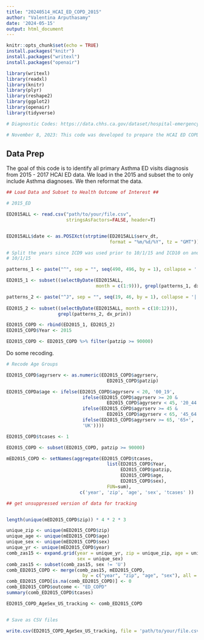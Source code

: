---
title: "20240514_HCAI_ED_COPD_2015"
author: "Valentina Arputhasamy"
date: '2024-05-15'
output: html_document
---

```{r setup, include=FALSE}
knitr::opts_chunk$set(echo = TRUE)
install.packages("knitr")
install.packages("writexl")
install.packages("openair")

library(writexl)
library(readxl)
library(knitr)
library(plyr)
library(reshape2)
library(ggplot2)
library(openair)
library(tidyverse)

# Diagnostic Codes: https://data.chhs.ca.gov/dataset/hospital-emergency-department-diagnosis-procedure-and-external-cause-codes

# November 8, 2023: This code was developed to prepare the HCAI ED COPD (and allied conditions) data for analysis. We will stratify by age (0-19; 20 - 44; 45 - 64; 65+) and sex (M, F) and merge 2016 with 2017 to sum total COPD (and allied conditions) ED visits by zip. ED visits in the ED file are treat and release only and do not include the ED visits that get hospitalized. In order to include the ED to hospitalized patients, we will need to extract PDD patients using the "srcroute_ns" variable which we don't have. Therefore, this version of the code DOES NOT include PDD records. We also do not have all variables to clean the data 
```


## Data Prep 

The goal of this code is to identify all primary Asthma ED visits diagnosis from 2015 - 2017 HCAI ED data. We load in the 2015 and subset the to only include Asthma diagnoses. We then reformat the data. 

```{r setup, include=FALSE}

## Load Data and Subset to Health Outcome of Interest ##

# 2015_ED

ED2015ALL <- read.csv("path/to/your/file.csv", 
                      stringsAsFactors=FALSE, header=T) 


ED2015ALL$date <- as.POSIXct(strptime(ED2015ALL$serv_dt, 
                                      format = "%m/%d/%Y", tz = "GMT"))  

# Split the years since ICD9 was used prior to 10/1/15 and ICD10 on and after 
# 10/1/15

patterns_1 <- paste("^", sep = "", seq(490, 496, by = 1), collapse = '|')

ED2015_1 <- subset((selectByDate(ED2015ALL, 
                                 month = c(1:9))), grepl(patterns_1, dx_prin))

patterns_2 <- paste("^J", sep = "", seq(19, 46, by = 1), collapse = '|')
  
ED2015_2 <- subset((selectByDate(ED2015ALL, month = c(10:12))), 
                   grepl(patterns_2, dx_prin))

ED2015_COPD <- rbind(ED2015_1, ED2015_2)
ED2015_COPD$Year <- 2015

ED2015_COPD <- ED2015_COPD %>% filter(patzip >= 90000)

```

Do some recoding. 

```{r setup, include=FALSE}

# Recode Age Groups

ED2015_COPD$agyrserv <- as.numeric(ED2015_COPD$agyrserv, 
                                     ED2015_COPD$patzip)

ED2015_COPDa$age <- ifelse(ED2015_COPD$agyrserv < 20, '00_19',
                            ifelse(ED2015_COPD$agyrserv >= 20 & 
                                     ED2015_COPD$agyrserv < 45, '20_44',
                            ifelse(ED2015_COPD$agyrserv >= 45 & 
                                     ED2015_COPD$agyrserv < 65, '45_64',
                            ifelse(ED2015_COPD$agyrserv >= 65, '65+',
                            'UK'))))

ED2015_COPD$tcases <- 1

ED2015_COPD <- subset(ED2015_COPD, patzip >= 90000)

mED2015_COPD <- setNames(aggregate(ED2015_COPD$tcases, 
                                     list(ED2015_COPD$Year, 
                                          ED2015_COPD$patzip, 
                                          ED2015_COPD$age, 
                                          ED2015_COPD$sex), 
                                     FUN=sum), 
                           c('year', 'zip', 'age', 'sex', 'tcases' ))

## get unsuppressed version of data for tracking


length(unique(mED2015_COPD$zip)) * 4 * 2 * 3

unique_zip <- unique(mED2015_COPD$zip)
unique_age <- unique(mED2015_COPD$age)
unique_sex <- unique(mED2015_COPD$sex)
unique_yr <- unique(mED2015_COPD$year)
comb_zas15 <- expand.grid(year = unique_yr, zip = unique_zip, age = unique_age,
                          sex = unique_sex)
comb_zas15 <- subset(comb_zas15, sex != 'U')
comb_ED2015_COPD <- merge(comb_zas15, mED2015_COPD,
                            by = c("year", "zip", "age", "sex"), all = TRUE)
comb_ED2015_COPD[is.na(comb_ED2015_COPD)] <- 0
comb_ED2015_COPD$outcome <- "ED_COPD"
summary(comb_ED2015_COPD$tcases)

ED2015_COPD_AgeSex_US_tracking <- comb_ED2015_COPD


# Save as CSV files

write.csv(ED2015_COPD_AgeSex_US_tracking, file = 'path/to/your/file.csv')
```
